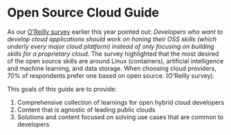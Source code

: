 # Open Source Cloud Guide

As our [O'Reilly survey](https://developer.ibm.com/blogs/oreilly-open-source-skill-survey-blog/) earlier this year pointed out: _Developers who want to develop cloud applications should work on honing their OSS skills (which underly every major cloud platform) instead of only focusing on building skills for a proprietary cloud_. The survey highlighted that the most desired of the open source skills are around Linux (containers), artificial intelligence and machine learning, and data storage. When choosing cloud providers, 70% of respondents prefer one based on open source. (O'Reilly survey).

This goals of this guide are to provide:

1. Comprehensive collection of learnings for open hybrid cloud developers
2. Content that is agnostic of leading public clouds
3. Solutions and content focused on solving use cases that are common to developers

<!-- comment this out -->

